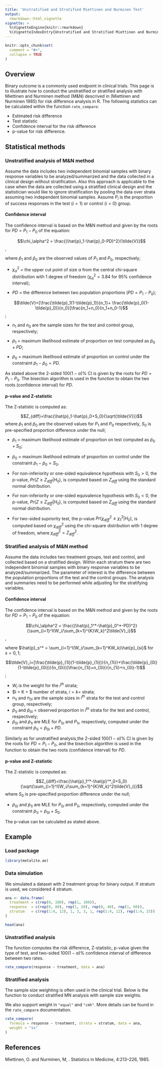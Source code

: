 ```yaml
---
title: 'Unstratified and Stratified Miettinen and Nurminen Test'
output:
  rmarkdown::html_vignette
vignette: >
  %\VignetteEngine{knitr::rmarkdown}
  %\VignetteIndexEntry{Unstratified and Stratified Miettinen and Nurminen Test}
---
```


```r
knitr::opts_chunk$set(
  comment = "#>",
  collapse = TRUE
)
```

## Overview

Binary outcome is a commonly used endpoint in clinical trials.
This page is to illustrate how to conduct the unstratified or stratified analysis
with Miettinen and Nurminen method (M&N) descrived in (Miettinen and Nurminen 1985)
for risk difference analysis in R.
The following statistics can be calculated within the function `rate_compare`:

- Estimated risk difference
- Test statistic
- Confidence interval for the risk difference
- p-value for risk difference.

## Statistical methods

### Unstratified analysis of M&N method

Assume the data includes two independent binomial samples with binary response variables to be
analyzed/summarized and the data collected in a clinical design without stratification.
Also this approach is applicable to the case when the data are collected
using a stratified clinical design and
the statistician would like to ignore stratification
by pooling the data over strata assuming two independent binomial samples.
Assume $P_i$ is the proportion of success responses in the test ($i=1$) or control ($i=0$) group.

#### Confidence interval

The confidence interval is based on the M&N method and given by the roots for $PD=P_1-P_0$ of the equation:

$$\chi_\alpha^2 = \frac{(\hat{p}_1-\hat{p}_0-PD)^2}{\tilde{V}}$$,

where $\hat{p}_1$ and $\hat{p}_0$ are the observed values of $P_1$ and $P_0$, respectively;

- $\chi_\alpha^2$ = the upper cut point of size $\alpha$ from
the central chi-square distribution
with 1 degree of freedom ($\chi_\alpha^2 = 3.84$ for $95$% confidence interval);

- $PD$ = the difference between two population proportions ($PD=P_1-P_0$);

$$\tilde{V}=[\frac{\tilde{p}_1(1-\tilde{p}_1)}{n_1}+
\frac{\tilde{p}_0(1-\tilde{p}_0)}{n_0}]\frac{n_1+n_0}{n_1+n_0-1}$$;

- $n_1$ and $n_0$ are the sample sizes for the test and control group, respectively;

- $\tilde{p}_1$ = maximum likelihood estimate of proportion on test computed as $\tilde{p}_0+PD$;

- $\tilde{p}_0$ = maximum likelihood estimate of
proportion on control under the constraint $\tilde{p}_1-\tilde{p}_0=PD$.

As stated above the 2-sided $100(1-\alpha)$% CI is given by the roots for $PD=P_1-P_0$.
The bisection algorithm is used in the function to obtain the two roots (confidence interval) for $PD$.

#### p-value and Z-statistic

The Z-statistic is computed as:

$$Z_{diff}=\frac{\hat{p}_1-\hat{p}_0+S_0}{\sqrt{\tilde{V}}}$$
where $\hat{p}_1$ and $\hat{p}_0$ are the observed values
for $P_1$ and $P_0$ respectively, $S_0$ is pre-specified proportion difference under the null;

- $\tilde{p}_1$ = maximum likelihood estimate of proportion on test computed as $\tilde{p}_0+S_0$;

- $\tilde{p}_0$ = maximum likelihood estimate of proportion on control under the constraint $\tilde{p}_1-\tilde{p}_0=S_0$.

- For non-inferiority or one-sided equivalence hypothesis with $S_0>0$,
the p-value, $Pr(Z\ge Z_{diff}|H_0)$, is computed based on $Z_{diff}$ using the standard normal distribution.
- For non-inferiority or one-sided equivalence hypothesis with $S_0<0$,
the p-value, $Pr(Z\le Z_{diff}|H_0)$, is computed based on $Z_{diff}$ using the standard normal distribution.
- For two-sided supriority test, the p-value $Pr(\chi_{diff}^2\le \chi_1^2|H_0)$,
is computed based on $\chi_{diff}^2$ using the chi-square distribution with 1 degree of freedom,
where $\chi_{diff}^2=Z_{diff}^2$.

### Stratified analysis of M&N method

Assume the data includes two treatment groups, test and control, and collected based on a stratified design.
Within each stratum there are two independent binomial samples
with binary response variables to be analyzed/summarized.
The parameter of interest is the difference between
the population proportions of the test and the control groups.
The analysis and summaries need to be performed while adjusting for the stratifying variables.

#### Confidence interval

The confidence interval is based on the M&N method and given by the roots for $PD=P_1-P_0$ of the equation:

$$\chi_\alpha^2 = \frac{(\hat{p}_1^*-\hat{p}_0^*-PD)^2}{\sum_{i=1}^I(W_i/\sum_{k=1}^{K}W_k)^2\tilde{V}_i}$$,

where $\hat{p}_s^* = \sum_{i=1}^I(W_i/\sum_{k=1}^KW_k)\hat{p}_{si}$ for $s=0,1$;

$$\tilde{V}_i=[\frac{\tilde{p}_{1i}(1-\tilde{p}_{1i})}{n_{1i}}+\frac{\tilde{p}_{0i}(1-\tilde{p}_{0i})}{n_{0i}}]\frac{n_{1i}+n_{0i}}{n_{1i}+n_{0i}-1}$$;

- $W_i$ is the weight for the $i^{th}$ strata;
- $I = K = $ number of strata, $i=k=$ strata;
- $n_{1i}$ and $n_{0i}$ are the sample sizes in $i^{th}$ strata for the test and control group, respectively;
- $\hat{p}_{1i}$ and $\hat{p}_{0i}$ = observed proportion in $i^{th}$ strata for the test and control, respectively;
- $\tilde{p}_{0i}$ and $\tilde{p}_{1i}$ are MLE for $P_{0i}$ and $P_{1i}$, respectively,
computed under the constraint $\tilde{p}_{1i}=\tilde{p}_{0i}+PD$.

Similarly as for unstratified analysis,the 2-sided $100(1-\alpha)$% CI is given by the roots for $PD=P_1-P_0$,
and the bisection algorithm is used in the function to obtain the two roots (confidence interval) for $PD$.

#### p-value and Z-statistic

The Z-statistic is computed as:

$$Z_{diff}=\frac{\hat{p}_1^*-\hat{p}^*_0+S_0}{\sqrt{\sum_{i=1}^I(W_i/\sum_{k=1}^{K}W_k)^2\tilde{V}_i}}$$
where $S_0$ is pre-specified proportion difference under the null;

- $\tilde{p}_{0i}$ and $\tilde{p}_{1i}$ are MLE for $P_{0i}$ and $P_{1i}$, respectively,
computed under the constraint $\tilde{p}_{1i}=\tilde{p}_{0i}+S_0$.


The p-value can be calculated as stated above.

## Example

### Load package

```r
library(metalite.ae)
```

### Data simulation

We simulated a dataset with 2 treatment group for binary output.
If stratum is used, we considered 4 stratum.

```r
ana <- data.frame(
  treatment = c(rep(0, 100), rep(1, 100)),
  response  = c(rep(0, 80), rep(1, 20), rep(0, 40), rep(1, 60)),
  stratum   = c(rep(1:4, 12), 1, 3, 3, 1, rep(1:4, 12), rep(1:4, 25))
)

head(ana)
```

### Unstratified analysis

The function computes the risk difference, Z-statistic, p-value given the type of test,
and two-sided $100(1-\alpha)$% confidence interval of difference between two rates.

```r
rate_compare(response ~ treatment, data = ana)
```

### Stratified analysis

The sample size weighting is often used in the clinical trial.
Below is the function to conduct stratified MN analysis with sample size weights.

We also support weight in `"equal"` and `"cmh"`.
More details can be found in the `rate_compare` documentation.

```r
rate_compare(
  formula = response ~ treatment, strata = stratum, data = ana,
  weight = "ss"
)
```

## References

Miettinen, O. and Nurminen, M, \emph{Comparative Analysis of Two Rates}.
Statistics in Medicine, 4:213--226, 1985.

